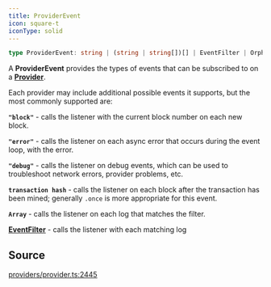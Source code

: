 ```yaml
---
title: ProviderEvent
icon: square-t
iconType: solid
---
```


```ts
type ProviderEvent: string | (string | string[])[] | EventFilter | OrphanFilter;
```

A **ProviderEvent** provides the types of events that can be subscribed to on a [**Provider**](/content/interfaces/Provider).

Each provider may include additional possible events it supports, but the most commonly supported are:

**`"block"`** - calls the listener with the current block number on each new block.

**`"error"`** - calls the listener on each async error that occurs during the event loop, with the error.

**`"debug"`** - calls the listener on debug events, which can be used to troubleshoot network errors, provider
problems, etc.

**`transaction hash`** - calls the listener on each block after the transaction has been mined; generally `.once` is
more appropriate for this event.

**`Array`** - calls the listener on each log that matches the filter.

[**EventFilter**](/content/interfaces/EventFilter) - calls the listener with each matching log

## Source

[providers/provider.ts:2445](https://github.com/dominant-strategies/quais.js/blob/3fde6763235c7029b19260e352cfa6956f8b8444/src/providers/provider.ts#L2445)
